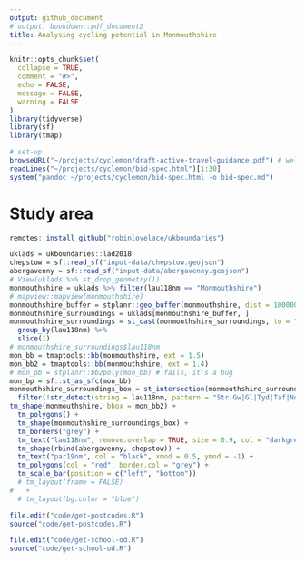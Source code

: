 ```yaml
---
output: github_document
# output: bookdown::pdf_document2
title: Analysing cycling potential in Monmouthshire
---
```


<!-- README.md is generated from README.Rmd. Please edit that file -->

```r
knitr::opts_chunk$set(
  collapse = TRUE,
  comment = "#>",
  echo = FALSE,
  message = FALSE,
  warning = FALSE
)
library(tidyverse)
library(sf)
library(tmap)
```

```r
# set-up
browseURL("~/projects/cyclemon/draft-active-travel-guidance.pdf") # welsh active travel guidance
readLines("~/projects/cyclemon/bid-spec.html")[1:30]
system("pandoc ~/projects/cyclemon/bid-spec.html -o bid-spec.md")
```


<!-- badges: start -->
<!-- badges: end -->

<!-- This repo contains reproducible code to support the analysis of cycling potential in Monmouthshire, Wales. -->



# Study area

```r
remotes::install_github("robinlovelace/ukboundaries")
```

```r
uklads = ukboundaries::lad2018
chepstow = sf::read_sf("input-data/chepstow.geojson")
abergavenny = sf::read_sf("input-data/abergavenny.geojson")
# View(uklads %>% st_drop_geometry())
monmouthshire = uklads %>% filter(lau118nm == "Monmouthshire")
# mapview::mapview(monmouthshire)
monmouthshire_buffer = stplanr::geo_buffer(monmouthshire, dist = 100000)
monmouthshire_surroundings = uklads[monmouthshire_buffer, ]
monmouthshire_surroundings = st_cast(monmouthshire_surroundings, to = "POLYGON") %>%
  group_by(lau118nm) %>% 
  slice(1)
# monmouthshire_surroundings$lau118nm
mon_bb = tmaptools::bb(monmouthshire, ext = 1.5)
mon_bb2 = tmaptools::bb(monmouthshire, ext = 1.4)
# mon_pb = stplanr::bb2poly(mon_bb) # fails, it's a bug
mon_bp = sf::st_as_sfc(mon_bb)
monmouthshire_surroundings_box = st_intersection(monmouthshire_surroundings, mon_bp) %>% 
  filter(!str_detect(string = lau118nm, pattern = "Str|Gw|Gl|Tyd|Taf|North"))
tm_shape(monmouthshire, bbox = mon_bb2) +
  tm_polygons() +
  tm_shape(monmouthshire_surroundings_box) +
  tm_borders("grey") +
  tm_text("lau118nm", remove.overlap = TRUE, size = 0.9, col = "darkgrey") +
  tm_shape(rbind(abergavenny, chepstow)) +
  tm_text("par19nm", col = "black", xmod = 0.5, ymod = -1) +
  tm_polygons(col = "red", border.col = "grey") +
  tm_scale_bar(position = c("left", "bottom"))
  # tm_layout(frame = FALSE)
#   +
  # tm_layout(bg.color = "blue")
```

```r
file.edit("code/get-postcodes.R")
source("code/get-postcodes.R")
```


```r
file.edit("code/get-school-od.R")
source("code/get-school-od.R")
```





